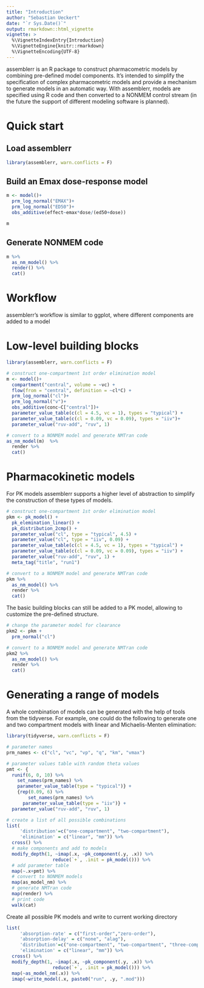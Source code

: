 ```yaml
---
title: "Introduction"
author: "Sebastian Ueckert"
date: "`r Sys.Date()`"
output: rmarkdown::html_vignette
vignette: >
  %\VignetteIndexEntry{Introduction}
  %\VignetteEngine{knitr::rmarkdown}
  %\VignetteEncoding{UTF-8}
---
```



assemblerr is an R package to construct pharmacometric models by combining pre-defined model components. It's intended to simplify the specification of complex pharmacometric models and provide a mechanism to generate models in an automatic way. With assemblerr, models are specified using R code and then converted to a NONMEM control stream (in the future the support of different modeling software is planned).   

# Quick start

## Load assemblerr 

```r
library(assemblerr, warn.conflicts = F)
```

## Build an Emax dose-response model

```r
m <- model()+
  prm_log_normal("EMAX")+
  prm_log_normal("ED50")+
  obs_additive(effect~emax*dose/(ed50+dose))

m
```


## Generate NONMEM code

```r
m %>% 
  as_nm_model() %>% 
  render() %>% 
  cat()
```


# Workflow

assemblerr's workflow is similar to ggplot, where different components are added to a model 


# Low-level building blocks

```r
library(assemblerr, warn.conflicts = F)

# construct one-compartment 1st order elimination model
m <- model()+
  compartment("central", volume = ~vc) +
  flow(from = "central", definition = ~cl*C) +
  prm_log_normal("cl")+
  prm_log_normal("v")+
  obs_additive(conc~C["central"])+
  parameter_value_table(c(cl = 4.5, vc = 1), types = "typical") +
  parameter_value_table(c(cl = 0.09, vc = 0.09), types = "iiv")+
  parameter_value("ruv-add", "ruv", 1)

# convert to a NONMEM model and generate NMTran code
as_nm_model(m)  %>% 
  render %>%
  cat()

```


# Pharmacokinetic models

For PK models assemblerr supports a higher level of abstraction to simplify the construction of these types of models.

```r
# construct one-compartment 1st order elimination model
pkm <- pk_model() +
  pk_elemination_linear() +
  pk_distribution_2cmp() +
  parameter_value("cl", type = "typical", 4.5) +
  parameter_value("cl", type = "iiv", 0.09) +
  parameter_value_table(c(cl = 4.5, vc = 1), types = "typical") +
  parameter_value_table(c(cl = 0.09, vc = 0.09), types = "iiv") +
  parameter_value("ruv-add", "ruv", 1) +
  meta_tag("title", "run1")

# convert to a NONMEM model and generate NMTran code
pkm %>% 
  as_nm_model() %>% 
  render %>%
  cat()

```

The basic building blocks can still be added to a PK model, allowing to customize the pre-defined structure.

```r
# change the parameter model for clearance
pkm2 <- pkm +
  prm_normal("cl")

# convert to a NONMEM model and generate NMTran code
pkm2 %>% 
  as_nm_model() %>% 
  render %>%
  cat()

```

# Generating a range of models

A whole combination of models can be generated with the help of tools from the tidyverse. For example, one could do the following to generate one and two compartment models with linear and Michaelis-Menten elimination: 

```r
library(tidyverse, warn.conflicts = F)

# parameter names 
prm_names <- c("cl", "vc", "vp", "q", "km", "vmax")

# parameter values table with random theta values
pmt <- {
  runif(6, 0, 10) %>% 
    set_names(prm_names) %>% 
    parameter_value_table(type = "typical")} + 
    {rep(0.09, 6) %>% 
        set_names(prm_names) %>% 
      parameter_value_table(type = "iiv")} +
  parameter_value("ruv-add", "ruv", 1)

# create a list of all possible combinations
list(
     'distribution'=c("one-compartment", "two-compartment"),
     'elimination' = c("linear", "mm")) %>%
  cross() %>%
  # make components and add to models
  modify_depth(1, ~imap(.x, ~pk_component(.y, .x)) %>%
                 reduce(`+`, .init = pk_model())) %>%
  # add parameter table
  map(~.x+pmt) %>%
  # convert to NONMEM models
  map(as_model_nm) %>%
  # generate NMTran code
  map(render) %>% 
  # print code
  walk(cat)

```

Create all possible PK models and write to current working directory
```r

list(
     'absorption-rate' = c("first-order","zero-order"),
     'absorption-delay' = c("none", "alag"),
     'distribution'=c("one-compartment", "two-compartment", "three-compartment"),
     'elimination' = c("linear", "mm")) %>%
  cross() %>%
  modify_depth(1, ~imap(.x, ~pk_component(.y, .x)) %>%
                 reduce(`+`, .init = pk_model())) %>%
  map(~as_model_nm(.x)) %>%
  imap(~write_model(.x, paste0("run", .y, ".mod")))
```
